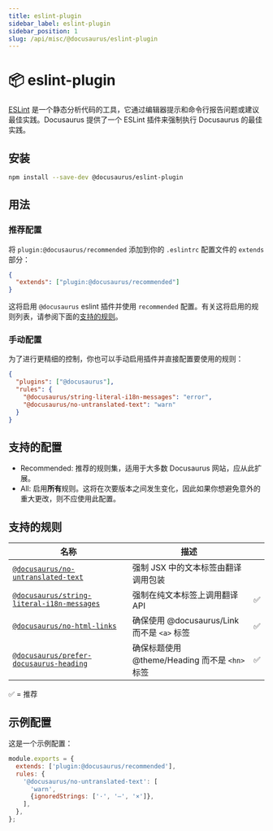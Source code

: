 ```yaml
---
title: eslint-plugin
sidebar_label: eslint-plugin
sidebar_position: 1
slug: /api/misc/@docusaurus/eslint-plugin
---
```


# 📦 eslint-plugin

[ESLint](https://eslint.org/) 是一个静态分析代码的工具，它通过编辑器提示和命令行报告问题或建议最佳实践。Docusaurus 提供了一个 ESLint 插件来强制执行 Docusaurus 的最佳实践。

## 安装

```bash npm2yarn
npm install --save-dev @docusaurus/eslint-plugin
```

## 用法

### 推荐配置

将 `plugin:@docusaurus/recommended` 添加到你的 `.eslintrc` 配置文件的 `extends` 部分：

```json title=".eslintrc"
{
  "extends": ["plugin:@docusaurus/recommended"]
}
```

这将启用 `@docusaurus` eslint 插件并使用 `recommended` 配置。有关这将启用的规则列表，请参阅下面的[支持的规则](#支持的规则)。

### 手动配置

为了进行更精细的控制，你也可以手动启用插件并直接配置要使用的规则：

```json title=".eslintrc"
{
  "plugins": ["@docusaurus"],
  "rules": {
    "@docusaurus/string-literal-i18n-messages": "error",
    "@docusaurus/no-untranslated-text": "warn"
  }
}
```

## 支持的配置

- Recommended: 推荐的规则集，适用于大多数 Docusaurus 网站，应从此扩展。
- All: 启用**所有**规则。这将在次要版本之间发生变化，因此如果你想避免意外的重大更改，则不应使用此配置。

## 支持的规则

| 名称 | 描述 |  |
| --- | --- | --- |
| [`@docusaurus/no-untranslated-text`](./no-untranslated-text.mdx) | 强制 JSX 中的文本标签由翻译调用包装 |  |
| [`@docusaurus/string-literal-i18n-messages`](./string-literal-i18n-messages.mdx) | 强制在纯文本标签上调用翻译 API | ✅ |
| [`@docusaurus/no-html-links`](./no-html-links.mdx) | 确保使用 @docusaurus/Link 而不是 `<a>` 标签 | ✅ |
| [`@docusaurus/prefer-docusaurus-heading`](./prefer-docusaurus-heading.mdx) | 确保标题使用 @theme/Heading 而不是 `<hn>` 标签 | ✅ |

✅ = 推荐

## 示例配置

这是一个示例配置：

```js title=".eslintrc.js"
module.exports = {
  extends: ['plugin:@docusaurus/recommended'],
  rules: {
    '@docusaurus/no-untranslated-text': [
      'warn',
      {ignoredStrings: ['·', '—', '×']},
    ],
  },
};
```
